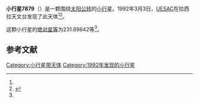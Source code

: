 {{Infobox planet
| bgcolour = #FFFFC0
| name = 7879
| symbol = 
| image = 
| caption = 
| discovery = yes
| discovery_ref = 
| discoverer = [[UESAC|UESAC]]
| discovery_site = [[拉西拉天文台|拉西拉天文台]] 
| discovered = 1992年3月3日
| designations = yes
| mp_name = 
| named_after = 
| alt_names = 1992 EX17/ 1983 SM / 1990 SY20
| mp_category = [[主带小行星|主带小行星]]
| orbit_ref = <ref name="a">[http://ssd.jpl.nasa.gov/sbdb.cgi?sstr=7879 7879] {{Wayback|url=http://ssd.jpl.nasa.gov/sbdb.cgi?sstr=7879 |date=20210721025557 }}，小行星數據庫瀏覽器（JPL Small-Body Database Browser）－[[美国国家航空航天局|美国国家航空航天局]]喷气推进实验室</ref>
| epoch = 2456400.5 (2013年4月18日更新)
| aphelion = {{convert|2.7598422|AU|km|3|abbr=on|lk=out}}
| perihelion = {{convert|1.9461028|AU|km|3|abbr=on}}
| semimajor = {{convert|2.3529725|AU|km|3|abbr=on}}
| eccentricity = 0.1729173
| period = 1318.328654 [[日|日]]<br />3.61[[儒略年|儒略年]]
| avg_speed = 
| inclination = 7.83694
| asc_node = 196.60142
| mean_anomaly = 
| arg_peri = 231.69842
| satellites = 
| physical_characteristics = yes
| dimensions = 
| mass = 
| density = 
| surface_grav = 
| escape_velocity = 
| sidereal_day = 
| axial_tilt = 
| pole_ecliptic_lat = 
| pole_ecliptic_lon = 
| albedo = 
| temperatures= 
| temp_name1 = 
| mean_temp_1 = 
| max_temp_1 = 
| temp_name2 = 
| max_temp_2 = 
| spectral_type = 
| abs_magnitude = 231.69842
}}

'''小行星7879'''（{{lang-en|7879}}）是一颗围绕[[太阳|太阳]][[公转|公转]]的[[小行星|小行星]]。1992年3月3日，[[UESAC|UESAC]]在拉西拉天文台发现了此天体<ref name="a" /><ref>{{cite news|title=小行星列表|url=http://cfa-www.harvard.edu/iau/lists/NumberedMPs.txt|accessdate=2013-07-08|newspaper=哈佛大学|archive-date=2008-05-17|archive-url=https://web.archive.org/web/20080517010638/http://cfa-www.harvard.edu/iau/lists/NumberedMPs.txt|dead-url=no}}</ref>。

这颗小行星的[[绝对星等|绝对星等]]为231.69842等<ref name="a" />。

==参考文献==
{{reflist}}
{{Minor Planet Number|[[小行星7878|小行星7878]]|[[小行星7880|小行星7880]]}}

{{小天体}}

[[Category:小行星带天体|Category:小行星带天体]]
[[Category:1992年发现的小行星|Category:1992年发现的小行星]]

{{asteroid-stub}}